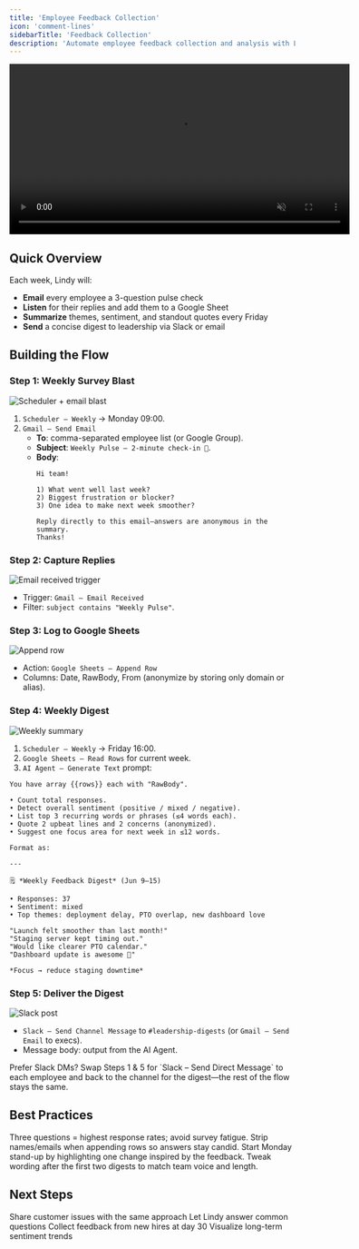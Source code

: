 ```yaml
---
title: 'Employee Feedback Collection'
icon: 'comment-lines'
sidebarTitle: 'Feedback Collection'
description: 'Automate employee feedback collection and analysis with Lindy'
---
```


<div style={{ display: 'flex', justifyContent: 'center', margin: '2rem 0' }}>
  <div className="video-card">
    <video
      src="https://lindyfiles.nyc3.cdn.digitaloceanspaces.com/triggers.mp4"
      width="600"
      autoPlay
      muted
      loop
      playsInline
      style={{ display: 'block', width: '100%', borderRadius: '16px' }}
    />
  </div>
</div>

## Quick Overview

Each week, Lindy will:

- **Email** every employee a 3-question pulse check  
- **Listen** for their replies and add them to a Google Sheet  
- **Summarize** themes, sentiment, and standout quotes every Friday  
- **Send** a concise digest to leadership via Slack or email  

## Building the Flow

### Step 1: Weekly Survey Blast

<Frame>
  <img src="/lindy-brand-assets/placeholder.png" alt="Scheduler + email blast" />
</Frame>

1. `Scheduler – Weekly` → Monday 09:00.  
2. `Gmail – Send Email`  
   - **To**: comma-separated employee list (or Google Group).  
   - **Subject**: `Weekly Pulse – 2-minute check-in 🙌`.  
   - **Body**:  
     ```
     Hi team!

     1) What went well last week?  
     2) Biggest frustration or blocker?  
     3) One idea to make next week smoother?

     Reply directly to this email—answers are anonymous in the summary.
     Thanks!
     ```

### Step 2: Capture Replies

<Frame>
  <img src="/lindy-brand-assets/placeholder.png" alt="Email received trigger" />
</Frame>

- Trigger: `Gmail – Email Received`  
- Filter: `subject contains "Weekly Pulse"`.

### Step 3: Log to Google Sheets

<Frame>
  <img src="/lindy-brand-assets/placeholder.png" alt="Append row" />
</Frame>

- Action: `Google Sheets – Append Row`  
- Columns: Date, RawBody, From (anonymize by storing only domain or alias).

### Step 4: Weekly Digest

<Frame>
  <img src="/lindy-brand-assets/placeholder.png" alt="Weekly summary" />
</Frame>

1. `Scheduler – Weekly` → Friday 16:00.  
2. `Google Sheets – Read Rows` for current week.  
3. `AI Agent – Generate Text` prompt:

```
You have array {{rows}} each with "RawBody".

• Count total responses.
• Detect overall sentiment (positive / mixed / negative).
• List top 3 recurring words or phrases (≤4 words each).
• Quote 2 upbeat lines and 2 concerns (anonymized).
• Suggest one focus area for next week in ≤12 words.

Format as:

---

🗒️ *Weekly Feedback Digest* (Jun 9–15)

• Responses: 37
• Sentiment: mixed
• Top themes: deployment delay, PTO overlap, new dashboard love

"Launch felt smoother than last month!"
"Staging server kept timing out."
"Would like clearer PTO calendar."
"Dashboard update is awesome 👏"

*Focus → reduce staging downtime*
```

### Step 5: Deliver the Digest

<Frame>
  <img src="/lindy-brand-assets/placeholder.png" alt="Slack post" />
</Frame>

- `Slack – Send Channel Message` to `#leadership-digests` (or `Gmail – Send Email` to execs).  
- Message body: output from the AI Agent.

<Tip>
Prefer Slack DMs? Swap Steps 1 & 5 for `Slack – Send Direct Message` to each employee and back to the channel for the digest—the rest of the flow stays the same.
</Tip>

## Best Practices

<AccordionGroup>
  <Accordion title="Keep It Short">
    Three questions = highest response rates; avoid survey fatigue.
  </Accordion>
  
  <Accordion title="Reinforce Anonymity">
    Strip names/emails when appending rows so answers stay candid.
  </Accordion>
  
  <Accordion title="Close the Loop">
    Start Monday stand-up by highlighting one change inspired by the feedback.
  </Accordion>
  
  <Accordion title="Iterate on Prompts">
    Tweak wording after the first two digests to match team voice and length.
  </Accordion>
</AccordionGroup>

## Next Steps

<CardGroup cols={2}>
  <Card title="Daily Support Digest" href="/tutorials/support-digest" icon="chart-line">
    Share customer issues with the same approach
  </Card>
  <Card title="Smart Support Email" href="/tutorials/smart-support" icon="life-ring">
    Let Lindy answer common questions
  </Card>
  <Card title="Onboarding Survey" href="/tutorials/onboarding-survey" icon="clipboard-list">
    Collect feedback from new hires at day 30
  </Card>
  <Card title="Retention Dashboard" href="/tutorials/retention-dashboard" icon="chart-pie">
    Visualize long-term sentiment trends
  </Card>
</CardGroup>